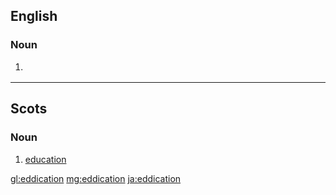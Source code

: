 ==English==

===Noun===
{{en-noun|-}}

# {{context|UK|dated|lang=en}} {{eye dialect of|education}}

----

==Scots==

===Noun===
{{sco-noun|-}}

# [[education]]

[[gl:eddication]]
[[mg:eddication]]
[[ja:eddication]]